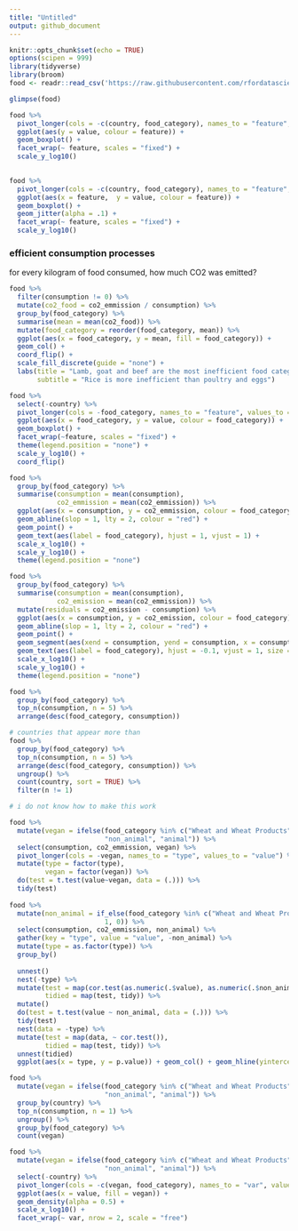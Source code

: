 ```yaml
---
title: "Untitled"
output: github_document
---
```


```r
knitr::opts_chunk$set(echo = TRUE)
options(scipen = 999)
library(tidyverse)
library(broom)
food <- readr::read_csv('https://raw.githubusercontent.com/rfordatascience/tidytuesday/master/data/2020/2020-02-18/food_consumption.csv')
```

```r
glimpse(food)
```

```r
food %>% 
  pivot_longer(cols = -c(country, food_category), names_to = "feature", values_to = "value") %>% 
  ggplot(aes(y = value, colour = feature)) + 
  geom_boxplot() + 
  facet_wrap(~ feature, scales = "fixed") + 
  scale_y_log10()
  
```

```r
food %>% 
  pivot_longer(cols = -c(country, food_category), names_to = "feature", values_to = "value") %>% 
  ggplot(aes(x = feature,  y = value, colour = feature)) + 
  geom_boxplot() +
  geom_jitter(alpha = .1) +
  facet_wrap(~ feature, scales = "fixed") + 
  scale_y_log10()
```

### efficient consumption processes

for every kilogram of food consumed, how much CO2 was emitted?


```r
food %>%
  filter(consumption != 0) %>% 
  mutate(co2_food = co2_emmission / consumption) %>% 
  group_by(food_category) %>% 
  summarise(mean = mean(co2_food)) %>%
  mutate(food_category = reorder(food_category, mean)) %>% 
  ggplot(aes(x = food_category, y = mean, fill = food_category)) + 
  geom_col() + 
  coord_flip() +
  scale_fill_discrete(guide = "none") + 
  labs(title = "Lamb, goat and beef are the most inefficient food categories", 
       subtitle = "Rice is more inefficient than poultry and eggs")
```

```r
food %>%  
  select(-country) %>% 
  pivot_longer(cols = -food_category, names_to = "feature", values_to = "value") %>% 
  ggplot(aes(x = food_category, y = value, colour = food_category)) + 
  geom_boxplot() + 
  facet_wrap(~feature, scales = "fixed") + 
  theme(legend.position = "none") +
  scale_y_log10() + 
  coord_flip()
```

```r
food %>% 
  group_by(food_category) %>% 
  summarise(consumption = mean(consumption), 
            co2_emmission = mean(co2_emmission)) %>%
  ggplot(aes(x = consumption, y = co2_emmission, colour = food_category)) +
  geom_abline(slop = 1, lty = 2, colour = "red") +
  geom_point() + 
  geom_text(aes(label = food_category), hjust = 1, vjust = 1) +  
  scale_x_log10() + 
  scale_y_log10() +
  theme(legend.position = "none")
```

```r
food %>% 
  group_by(food_category) %>% 
  summarise(consumption = mean(consumption), 
            co2_emission = mean(co2_emmission)) %>%
  mutate(residuals = co2_emission - consumption) %>% 
  ggplot(aes(x = consumption, y = co2_emission, colour = food_category)) +
  geom_abline(slop = 1, lty = 2, colour = "red") +
  geom_point() +
  geom_segment(aes(xend = consumption, yend = consumption, x = consumption, y = co2_emission)) + 
  geom_text(aes(label = food_category), hjust = -0.1, vjust = 1, size = 2) +  
  scale_x_log10() + 
  scale_y_log10() +
  theme(legend.position = "none")
```

```r
food %>%  
  group_by(food_category) %>% 
  top_n(consumption, n = 5) %>% 
  arrange(desc(food_category, consumption))
```

```r
# countries that appear more than 
food %>%  
  group_by(food_category) %>% 
  top_n(consumption, n = 5) %>% 
  arrange(desc(food_category, consumption)) %>% 
  ungroup() %>% 
  count(country, sort = TRUE) %>% 
  filter(n != 1)
```
```r
# i do not know how to make this work 

food %>%
  mutate(vegan = ifelse(food_category %in% c("Wheat and Wheat Products", "Rice", "Soybeans", "Nuts inc. Peanut Butter"), 
                        "non_animal", "animal")) %>% 
  select(consumption, co2_emmission, vegan) %>% 
  pivot_longer(cols = -vegan, names_to = "type", values_to = "value") %>% 
  mutate(type = factor(type), 
         vegan = factor(vegan)) %>% 
  do(test = t.test(value~vegan, data = (.))) %>% 
  tidy(test)
  
food %>% 
  mutate(non_animal = if_else(food_category %in% c("Wheat and Wheat Products", "Rice", "Soybeans", "Nuts inc. Peanut Butter"),
                        1, 0)) %>% 
  select(consumption, co2_emmission, non_animal) %>% 
  gather(key = "type", value = "value", -non_animal) %>% 
  mutate(type = as.factor(type)) %>%
  group_by()
  
  unnest()
  nest(-type) %>% 
  mutate(test = map(cor.test(as.numeric(.$value), as.numeric(.$non_animal), method = "spearman")),
         tidied = map(test, tidy)) %>% 
  mutate()
  do(test = t.test(value ~ non_animal, data = (.))) %>%
  tidy(test)
  nest(data = -type) %>% 
  mutate(test = map(data, ~ cor.test()),
         tidied = map(test, tidy)) %>% 
  unnest(tidied)
  ggplot(aes(x = type, y = p.value)) + geom_col() + geom_hline(yintercept = .05) 


```


```r
food %>%
  mutate(vegan = ifelse(food_category %in% c("Wheat and Wheat Products", "Rice", "Soybeans", "Nuts inc. Peanut Butter"), 
                        "non_animal", "animal")) %>%  
  group_by(country) %>% 
  top_n(consumption, n = 1) %>% 
  ungroup() %>% 
  group_by(food_category) %>% 
  count(vegan)
```

```r
food %>%
  mutate(vegan = ifelse(food_category %in% c("Wheat and Wheat Products", "Rice", "Soybeans", "Nuts inc. Peanut Butter"), 
                        "non_animal", "animal")) %>%  
  select(-country) %>% 
  pivot_longer(cols = -c(vegan, food_category), names_to = "var", values_to = "value") %>% 
  ggplot(aes(x = value, fill = vegan)) + 
  geom_density(alpha = 0.5) + 
  scale_x_log10() + 
  facet_wrap(~ var, nrow = 2, scale = "free")
```

